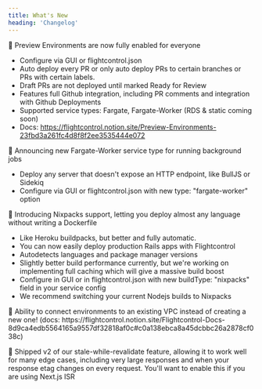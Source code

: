 ```yaml
---
title: What's New
heading: 'Changelog'
---
```



<div className="grid grid-cols-1 sm:grid-cols-2 gap-2 mt-[-32px]">
<ChangelogEntry date="2022-10-04" title="Preview environments, Worker & Nixpacks">
 🚀 Preview Environments are now fully enabled for everyone

- Configure via GUI or flightcontrol.json
- Auto deploy every PR or only auto deploy PRs to certain branches or PRs with certain labels.
- Draft PRs are not deployed until marked Ready for Review
- Features full Github integration, including PR comments and integration with Github Deployments
- Supported service types: Fargate, Fargate-Worker (RDS & static coming soon)
- Docs: https://flightcontrol.notion.site/Preview-Environments-23fbd3a261fc4d8f8f2ee3535444e072

🚀  Announcing new Fargate-Worker service type for running background jobs

- Deploy any server that doesn't expose an HTTP endpoint, like BullJS or Sidekiq
- Configure via GUI or flightcontrol.json with new type: "fargate-worker" option

🚀 Introducing Nixpacks support, letting you deploy almost any language without writing a Dockerfile

- Like Heroku buildpacks, but better and fully automatic.
- You can now easily deploy production Rails apps with Flightcontrol
- Autodetects languages and package manager versions
- Slightly better build performance currently, but we're working on implementing full caching which will give a massive build boost
- Configure in GUI or in flightcontrol.json with new buildType: "nixpacks" field in your service config
- We recommend switching your current Nodejs builds to Nixpacks 
</ChangelogEntry>




<ChangelogEntry date="2022-08-01" title="VPC Enhancement &  Stale-while-revalidate Feature v2">
🚀 Ability to connect environments to an existing VPC instead of creating a new one! (docs: https://flightcontrol.notion.site/Flightcontrol-Docs-8d9ca4edb5564165a9557df32818af0c#c0a138ebca8a45dcbbc26a2878cf038c)

🚀 Shipped v2 of our stale-while-revalidate feature, allowing it to work well for many edge cases, including very large responses and when your response etag changes on every request. You'll want to enable this if you are using Next.js ISR
  </ChangelogEntry>

</div>